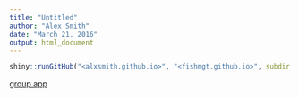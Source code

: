 ```yaml
---
title: "Untitled"
author: "Alex Smith"
date: "March 21, 2016"
output: html_document
---
```


```r
shiny::runGitHub("<alxsmith.github.io>", "<fishmgt.github.io>", subdir = "./CRsnapper-app/")
```


[group app](https://alxsmith.shinyapps.io/CRsnapper-app/)